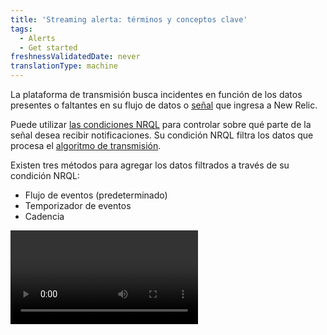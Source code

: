 ```yaml
---
title: 'Streaming alerta: términos y conceptos clave'
tags:
  - Alerts
  - Get started
freshnessValidatedDate: never
translationType: machine
---
```


La plataforma de transmisión <InlinePopover type="alerts" />busca incidentes en función de los datos presentes o faltantes en su flujo de datos o [señal](/docs/using-new-relic/welcome-new-relic/get-started/glossary#signal) que ingresa a New Relic.

Puede utilizar [las condiciones NRQL](/docs/alerts-applied-intelligence/new-relic-alerts/alert-conditions/create-nrql-alert-conditions/) para controlar sobre qué parte de la señal desea recibir notificaciones. Su condición NRQL filtra los datos que procesa el [algoritmo de transmisión](/docs/using-new-relic/welcome-new-relic/get-started/glossary#streaming-algorithm).

Existen tres métodos para agregar los datos filtrados a través de su condición NRQL:

* Flujo de eventos (predeterminado)
* Temporizador de eventos
* Cadencia

<Video type="wistia" id="n6nei987ln" />

<figcaption>
  Este breve video describe el método de tres agregaciones (5:31).
</figcaption>

<CollapserGroup>
  <Collapser className="freq-link" id="flowchart" title="Elija su método de agregación">
    <img title="Choose your aggregation method." alt="A flowchart image that helps you decide what aggregation method you should use." src="/images/accounts_diagram_streaming-alerts-aggregation-flowchart.webp" />

    <figcaption>
      Si sus datos llegan de manera consistente y predecible, use <DNT>**event flow**</DNT>. Si sus datos llegan de manera inconsistente e impredecible, use <DNT>**event timer**</DNT>.
    </figcaption>
  </Collapser>
</CollapserGroup>

## Por qué es importante [#why]

Comprender cómo funciona la alerta de transmisión lo ayudará a ajustar sus condiciones NRQL para recibir notificaciones sobre lo que es importante para usted.

<img title="A diagram that demonstrates how data is streamed into New Relic." alt="A diagram that demonstrates how data is streamed into New Relic." src="/images/accounts_diagram_streaming-alerts.webp" />

<figcaption>
  Solo se alertan los datos que coinciden con las condiciones de la cláusula NRQL WHERE. Para obtener más detalles sobre cada paso del proceso, consulte [Descripciones y proceso de alerta de transmisión](#streaming-table).
</figcaption>

A medida que los datos fluyen hacia New Relic, se filtran según la condición NRQL. Antes de evaluar los datos, deben cumplir los criterios definidos por la [cláusula `WHERE` de la consulta NRQL](/docs/query-your-data/nrql-new-relic-query-language/get-started/nrql-syntax-clauses-functions#sel-where). En lugar de evaluar esos datos inmediatamente para detectar incidentes, la condición de alerta NRQL recopila los datos durante un período de tiempo conocido como ventana de agregación. Un retraso/temporizador adicional permite que lleguen puntos de datos más lentos antes de que se agregue la ventana.

Una vez transcurrido el tiempo de retardo/temporizador, New Relic agrega los datos en un único punto de datos. Luego, alertas compara el punto de datos con los criterios umbral de la condición para determinar si se debe abrir un incidente.

Incluso si un punto de datos cumple con los criterios para un incidente, es posible que no se abra un incidente. Un incidente solo se abre cuando los puntos de datos cumplen consistentemente los criterios de umbral durante un período de tiempo. Esta es la duración del umbral. Si los puntos de datos superan el umbral de duración completo, le enviaremos una notificación según la configuración de su política.

Todos estos retrasos configurables le brindan más control sobre cómo está alerta sobre datos esporádicos y faltantes.

## Proceso y descripciones de Streaming Alerta [#streaming-table]

<table class="alternate">
  <thead>
    <tr>
      <th style={{ width: "200px" }}>
        Proceso
      </th>

      <th>
        <DNT>
          **Description**
        </DNT>
      </th>
    </tr>
  </thead>

  <tbody>
    <tr>
      <td>
        Transmisión de datos
      </td>

      <td>
        Todos los datos que llegan a New Relic.
      </td>
    </tr>

    <tr>
      <td>
        WHERE cláusula
      </td>

      <td>
        Filtra todos los streaming de datos entrantes. Solo monitor las alertas sobre los datos que pasan por este filtro.
      </td>
    </tr>

    <tr>
      <td>
        Métodos de agregación
      </td>

      <td>
        Uno de los tres métodos que controlan cómo se recopilan los datos antes de evaluarlos.

        Ellos son:

        * Flujo de eventos (predeterminado)
        * Temporizador de eventos
        * Cadencia
      </td>
    </tr>

    <tr>
      <td>
        Ventana de agregación
      </td>

      <td>
        Los datos con marca de tiempo que se encuentren dentro de esta ventana se agregarán y luego se evaluarán.
      </td>
    </tr>

    <tr>
      <td>
        Ventanas correderas
      </td>

      <td>
        Cuando está habilitado, hace que las ventanas de agregación se superpongan, creando gráficos más fluidos.

        Utilice la duración de las ventanas deslizantes para establecer la cantidad de tiempo que se superponen las ventanas de agregación.

        <Callout variant="important">
          Los clientes con [planes de precios de Calcular avanzados y básicos](https://newrelic.com/pricing/compute#pricing_plan-compute) pueden incurrir en cargos CCU adicionales al emplear la agregación de ventana deslizante. Si bien este método mejora el análisis de datos al suavizar las fluctuaciones, su uso puede generar mayores costos en comparación con otros métodos. Para obtener más detalles, consulte la [sección de precios de ventanas corredizas](/docs/nrql/using-nrql/create-smoother-charts-sliding-windows/#pricing). Para determinar si tiene planes de precios de Calcular avanzados o básicos, consulte su pedido.
        </Callout>
      </td>
    </tr>

    <tr>
      <td>
        Temporizador de retardo
      </td>

      <td>
        Un retraso de tiempo para garantizar que todos los puntos de datos hayan llegado a la ventana de agregación antes de que se produzca la agregación.
      </td>
    </tr>

    <tr>
      <td>
        Datos agregados
      </td>

      <td>
        Los datos de la ventana agregada se contraen en un único punto de datos para la evaluación de alerta.
      </td>
    </tr>

    <tr>
      <td>
        Evaluación
      </td>

      <td>
        El punto de datos se evalúa mediante la condición NRQL, que se activa con cada punto de datos agregados entrante.
      </td>
    </tr>

    <tr>
      <td>
        Duración del umbral
      </td>

      <td>
        Una duración específica que determina si se crea un incidente. Si su condición NRQL especificada cumple con los criterios del umbral durante la duración del umbral, se produce un incidente.

        Cuando un punto de datos carece de datos, se inserta un valor personalizado para llenar el vacío.
      </td>
    </tr>
  </tbody>
</table>

## Elija su método de agregación [#aggregation-methods]

Puede elegir entre tres métodos de agregación diferentes, según sus necesidades.

[evento flow](#event-flow) (predeterminado) funciona mejor para datos que llegan con frecuencia y en su mayoría en orden.

[evento timer](#event-timer) funciona mejor para datos que llegan con poca frecuencia en lotes, como datos de integración en la nube o logs de errores poco frecuentes.

[La cadencia](#cadence) es nuestro método de agregación original e inferior. Agrega datos en intervalos de tiempo específicos detectados por el reloj de pared interno de New Relic, independientemente de la marca de tiempo de los datos.

Aquí hay un video corto (5:35 minutos) que explica los métodos de agregación:

<Video id="jJ51qq3JGUI" type="youtube" />

## Flujo de eventos [#event-flow]

El flujo de eventos agrega una ventana de datos cuando el primer punto de datos llega a una ventana posterior. El retraso personalizado define qué datos de la ventana posterior comenzarán a completarse para activar la agregación de la ventana actual. Un retraso personalizado proporciona tiempo adicional para que lleguen los datos. Estos tiempos se basan en la marca de tiempo de los datos y no en el tiempo de reloj de New Relic.

Por ejemplo, supongamos que está monitoreando el uso de la CPU en períodos de ventana de 1 minuto y un retraso de 3 minutos.

Cuando un punto de datos de uso de CPU llega con una timestamp entre las 12:00 p. m. y las 12:01 p. m., el flujo de eventos no agregará esa ventana hasta que aparezca un punto de datos con una timestamp entre las 12:04 p. m. y las 12:05 p. m. Cuando el flujo de eventos recibe el primer punto de datos con una timestamp de 12:04 p. m. o más tarde, envía los datos de 12:00 a 12:01 para agregarlos.

<Callout variant="caution">
  Si espera que sus puntos de datos lleguen con más de 65 minutos de diferencia, utilice el método del temporizador de eventos que se describe a continuación.
</Callout>

## Temporizador de eventos [#event-timer]

Al igual que el flujo de eventos, el temporizador de eventos solo agregará datos para una ventana determinada cuando lleguen datos para esa ventana. Cuando llega un punto de datos para una ventana de agregación, un temporizador dedicado a esa ventana comienza la cuenta regresiva. Si no llegan más datos antes de que el temporizador cuente atrás, se agregan los datos de esa ventana. Si llegan más puntos de datos antes de que el temporizador haya completado la cuenta regresiva, el temporizador se reinicia.

Por ejemplo, supongamos que está monitoreando datos de CloudWatch que llegan con bastante poca frecuencia. Estás utilizando una duración de ventana de 1 minuto y un temporizador de 3 minutos.

Cuando llega un punto de datos de CloudWatch con una timestamp entre las 12:00 p. m. y las 12:01 p. m., el temporizador comenzará la cuenta regresiva. Si no aparecen más puntos de datos para esa ventana de 12:00 a 12:01, la ventana se agregará 3 minutos más tarde.

Si llega un nuevo punto de datos con una timestamp entre las 12:00 y las 12:01, el temporizador se reinicia. Se sigue reiniciando cada vez que llegan más puntos de datos para esa ventana. La ventana no se enviará para agregación hasta que el temporizador llegue a 0.

Si el temporizador de un punto de datos posterior transcurre antes que un punto de datos anterior, el método del temporizador de eventos espera a que transcurra el temporizador anterior antes de agregar el punto de datos posterior.

Para obtener mejores resultados, asegúrese de que su temporizador sea igual o mayor que el tiempo de duración de su ventana. Si el temporizador es menor que la duración de su ventana y su flujo de datos es inconsistente, entonces sus datos pueden evaluarse antes de que lleguen todos sus puntos de datos. Esto podría provocar que se le notifique incorrectamente.

## Cadencia [#cadence]

Le recomendamos que utilice uno de los otros dos métodos.

La cadencia es nuestro antiguo método de agregación de streaming. Este método utiliza el tiempo de reloj de New Relic para determinar cuándo se agregan y evalúan los datos. No tiene en cuenta la marca de tiempo de los puntos de datos a medida que llegan.

## Herramientas de alerta de transmisión [#tools]

Streaming alerta proporciona un conjunto de herramientas para brindarle un mayor control sobre cómo se agregan sus datos antes de evaluarlos para reducir las notificaciones incorrectas que recibe. Ellos son:

* Duración de la ventana
* Temporizador de retardo
* Pérdida de detección de señal.
* Relleno de huecos

<Callout variant="tip">
  Este artículo cubre estas herramientas a nivel conceptual. Encontrará instrucciones directas sobre cómo utilizar estas herramientas en [Crear condición de alerta NRQL](/docs/alerts-applied-intelligence/new-relic-alerts/alert-conditions/create-nrql-alert-conditions).
</Callout>

### Duración de la ventana [#window-duration]

Para hacer que la detección de pérdida de señal sea más efectiva y reducir las notificaciones innecesarias, puede personalizar las ventanas de agregación según la duración que necesite.

Una [ventana de agregación](/docs/using-new-relic/welcome-new-relic/get-started/glossary#aggregation-window) es un bloque de tiempo específico. Reunimos puntos de datos en una ventana de agregación, antes de evaluar los datos. Una ventana de agregación más larga puede suavizar los datos, ya que un punto de datos de valor atípico tendrá más puntos de datos para agregar, lo que le dará menos influencia en el punto de datos agregado que se envía para evaluación. Cuando llega un punto de datos, se utiliza su timestamp para colocarlo en la ventana de agregación adecuada.

Puede configurar su ventana de agregación en cualquier valor entre <DNT>**30 seconds**</DNT> y <DNT>**6 hours**</DNT>. El valor predeterminado es <DNT>**1 minute**</DNT>.

### Temporizador de retardo [#delay-timer]

La configuración de retardo/temporizador controla cuánto tiempo debe esperar la condición antes de agregar los datos en la ventana de agregación.

Los métodos de flujo de eventos y cadencia utilizan retraso. El temporizador de eventos utiliza el temporizador.

El retraso predeterminado es <DNT>**2 minutes**</DNT>. El valor predeterminado del temporizador es <DNT>**1 minute**</DNT>, tiene un valor mínimo de <DNT>**5 seconds**</DNT> y un valor máximo de <DNT>**20 minutes**</DNT>.

### Pérdida de detección de señal. [#signal-loss]

La pérdida de señal ocurre cuando ningún dato coincide con la condición NRQL durante un período de tiempo específico. Una pérdida de señal se debe a diferentes cosas. La cláusula `WHERE` en su consulta NRQL puede filtrar datos antes de evaluar su incidencia. También podría significar que un servicio o entidad está fuera de línea o que no se pudo ejecutar un trabajo periódico y no se envían datos a New Relic.

Para evitar notificaciones innecesarias, puede elegir cuánto tiempo esperar antes de recibir una notificación sobre un incidente de pérdida de señal. Puede utilizar la detección de pérdida de señal para abrir incidentes y recibir una notificación cuando se pierda una señal. Como alternativa, puede utilizar una pérdida de señal para cerrar incidentes de servicios efímeros o datos esporádicos, como recuentos de errores.

### Relleno de huecos [#gap-filling]

El relleno de espacios le permite personalizar los valores que utilizará cuando sus señales no tengan ningún dato. Puede llenar los vacíos en sus flujos de datos con el último valor recibido, un valor estático, o no hacer nada y dejar el vacío allí. El valor predeterminado es `None`.

Las brechas en la transmisión de datos pueden deberse a problemas de red o del host, una señal puede ser escasa o algunas señales, como los recuentos de errores, pueden tener solo datos cuando algo anda mal. Al llenar los espacios con valores conocidos, el proceso de evaluación de alerta puede procesar esos espacios y determinar cómo deberían afectar la pérdida de evaluación de la señal.

<Callout variant="tip">
  El sistema de alerta llena los vacíos en las señales reportadas activamente. Este historial de señal se elimina después de 2 horas de inactividad. Para llenar los vacíos, los puntos de datos recibidos después de este período de inactividad se tratan como nuevas señales.

  Para obtener más información sobre la pérdida de señal y el llenado de espacios, consulte [esta publicación del foro de soporte](https://discuss.newrelic.com/t/relic-solution-how-can-i-figure-out-when-to-use-gap-filling-and-loss-of-signal/120401).
</Callout>